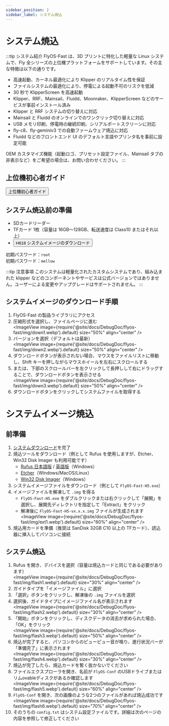 ```yaml
---
sidebar_position: 2
sidebar_label: システム焼込
---
```



# システム焼込

:::tip システム紹介
FlyOS-Fast は、3D プリントに特化した軽量な Linux システムで、Fly 全シリーズの上位機プラットフォームをサポートしています。その主な特徴は以下の通りです。

- 高速起動、カーネル最適化により Klipper のリアルタイム性を保証
- ファイルシステムの最適化により、停電による起動不可のリスクを低減
- 30 秒で KlipperScreen を高速起動
- Klipper、RRF、Mainsail、Fluidd、Moonraker、KlipperScreen などのサービスが事前インストール済み
- Klipper と RRF システムの切り替えに対応
- Mainsail と Fluidd のオンラインでのワンクリック切り替えに対応
- USB メモリ印刷、停電時の継続印刷、シリアルポートスクリーンに対応
- fly-c8、fly-geminiv3 での自動ファームウェア焼込に対応
- Fluidd などのフロントエンド UI のデフォルト言語やプリンタ名を事前に設定可能

OEM カスタマイズ機能（起動ロゴ、プリセット設定ファイル、Mainsail タブの非表示など）をご希望の場合は、お問い合わせください。
:::

## 上位機初心者ガイド

<Button variant="contained" disableElevation href="/docs/DebugDoc/baodian/host/">上位機初心者ガイド</Button>

## システム焼込前の準備

- SDカードリーダー
- TFカード 1枚（容量は 16GB～128GB、転送速度は Class10 またはそれ以上）
- <Button variant="contained" disableElevation href="https://g-ofpa1390.coding.net/public-artifacts/3D-Printers/flyos-fast/packages">H618 システムイメージのダウンロード</Button>

初期パスワード：`root`  
初期パスワード：`mellow`

:::tip 注意事項
このシステムは軽量化されたカスタムシステムであり、組み込まれた klipper などのコンポーネントやサービスは公式バージョンではありません。ユーザーによる変更やアップグレードはサポートされません。
:::

## システムイメージのダウンロード手順

1. FlyOS-Fast の製品ライブラリにアクセス
2. 圧縮形式を選択し、ファイルページに進む  
    <ImageView image={require('@site/docs/DebugDoc/flyos-fast/img/down1.webp').default} size="50%" align="center" />
3. バージョンを選択（デフォルトは最新）  
    <ImageView image={require('@site/docs/DebugDoc/flyos-fast/img/down2.webp').default} size="50%" align="center" />
4. ダウンロードボタンが表示されない場合、マウスをファイルリストに移動し、Shift キーを押しながらマウスホイールを左右にスクロールする
5. または、下部のスクロールバーを左クリックして長押しして右にドラッグすることで、ダウンロードボタンを表示させる  
    <ImageView image={require('@site/docs/DebugDoc/flyos-fast/img/down3.webp').default} size="50%" align="center" />
6. ダウンロードボタンをクリックしてシステムファイルを取得する

# システムイメージ焼込

## 前準備

1. [システムダウンロード](https://g-ofpa1390.coding.net/public-artifacts/3D-Printers/flyos-fast/packages)を完了
2. 焼込ツールをダウンロード（例として Rufus を使用しますが、Etcher、Win32 Disk Imager も利用可能です）
    - [Rufus 日本語版](https://rufus.ie/zh/#download) / [英語版](https://rufus.ie/en/#download)（Windows）
    - [Etcher](https://etcher.balena.io/#download-etcher)（Windows/MacOS/Linux）
    - [Win32 Disk Imager](https://sourceforge.net/projects/win32diskimager/)（Windows）
3. システムイメージファイルをダウンロード（例として `FlyOS-Fast-H5.exe`）
4. イメージファイルを解凍して `.img` を得る
    - `FlyOS-Fast-H5.exe` をダブルクリックまたは右クリックして「展開」を選択し、展開先ディレクトリを指定して「Extract」をクリック
    - 解凍後に `FlyOS-Fast-H5-vx.x.x.img` ファイルが生成されます  
      <ImageView image={require('@site/docs/DebugDoc/flyos-fast/img/ext1.webp').default} size="60%" align="center" />
5. 焼込用カードを準備（推奨は SanDisk 32GB C10 以上の TFカード）、読込器に挿入してパソコンに接続

## システム焼込

1. Rufus を開き、デバイスを選択（容量は焼込カードと同じである必要があります）  
    <ImageView image={require('@site/docs/DebugDoc/flyos-fast/img/flash1.webp').default} size="30%" align="center" />
2. ガイドタイプを「イメージファイル」に選択
3. 「選択」ボタンをクリックし、解凍後の `.img` ファイルを選択
4. 選択後、ガイドタイプにイメージファイル名が表示されます  
    <ImageView image={require('@site/docs/DebugDoc/flyos-fast/img/flash2.webp').default} size="30%" align="center" />
5. 「開始」ボタンをクリックし、ディスクデータの消去が求められた場合、「OK」をクリック  
    <ImageView image={require('@site/docs/DebugDoc/flyos-fast/img/flash3.webp').default} size="50%" align="center" />
6. 焼込が完了すると、パソコンからのピューピュー音が鳴り、進行状況バーが「準備完了」に表示されます  
    <ImageView image={require('@site/docs/DebugDoc/flyos-fast/img/flash4.webp').default} size="30%" align="center" />
7. 焼込が完了したら、焼込カードを暫く抜かないでください
8. ファイルエクスプローラを開き、名前が `FlyOS-Conf` のUSBドライブまたはリムovableディスクがあるか確認します  
    <ImageView image={require('@site/docs/DebugDoc/flyos-fast/img/flash5.webp').default} size="60%" align="center" />
9. `FlyOS-Conf` を開き、次の画像のような2つのファイルがあれば焼込成功です  
    <ImageView image={require('@site/docs/DebugDoc/flyos-fast/img/flash6.webp').default} size="70%" align="center" />
10. そのうちの `config.txt` はシステム設定ファイルです。詳細は次のページの内容を参照して修正してください
